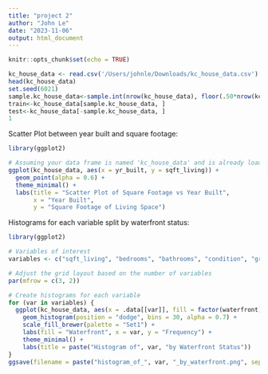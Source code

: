 ```yaml
---
title: "project 2"
author: "John Le"
date: "2023-11-06"
output: html_document
---
```


```r
knitr::opts_chunk$set(echo = TRUE)
```

```r
kc_house_data <- read.csv('/Users/johnle/Downloads/kc_house_data.csv')
head(kc_house_data)
set.seed(6021)
sample.kc_house_data<-sample.int(nrow(kc_house_data), floor(.50*nrow(kc_house_data)), replace = F)
train<-kc_house_data[sample.kc_house_data, ]
test<-kc_house_data[-sample.kc_house_data, ]
1

```

Scatter Plot between year built and square footage:
```r
library(ggplot2)

# Assuming your data frame is named 'kc_house_data' and is already loaded in R
ggplot(kc_house_data, aes(x = yr_built, y = sqft_living)) +
  geom_point(alpha = 0.6) + 
  theme_minimal() +
  labs(title = "Scatter Plot of Square Footage vs Year Built",
       x = "Year Built",
       y = "Square Footage of Living Space")

```

Histograms for each variable split by waterfront status:
```r
library(ggplot2)

# Variables of interest
variables <- c("sqft_living", "bedrooms", "bathrooms", "condition", "grade")

# Adjust the grid layout based on the number of variables
par(mfrow = c(3, 2))

# Create histograms for each variable
for (var in variables) {
  ggplot(kc_house_data, aes(x = .data[[var]], fill = factor(waterfront))) +
    geom_histogram(position = "dodge", bins = 30, alpha = 0.7) +
    scale_fill_brewer(palette = "Set1") +
    labs(fill = "Waterfront", x = var, y = "Frequency") +
    theme_minimal() +
    labs(title = paste("Histogram of", var, "by Waterfront Status"))
}
ggsave(filename = paste("histogram_of_", var, "_by_waterfront.png", sep = ""), plot = p)

```

